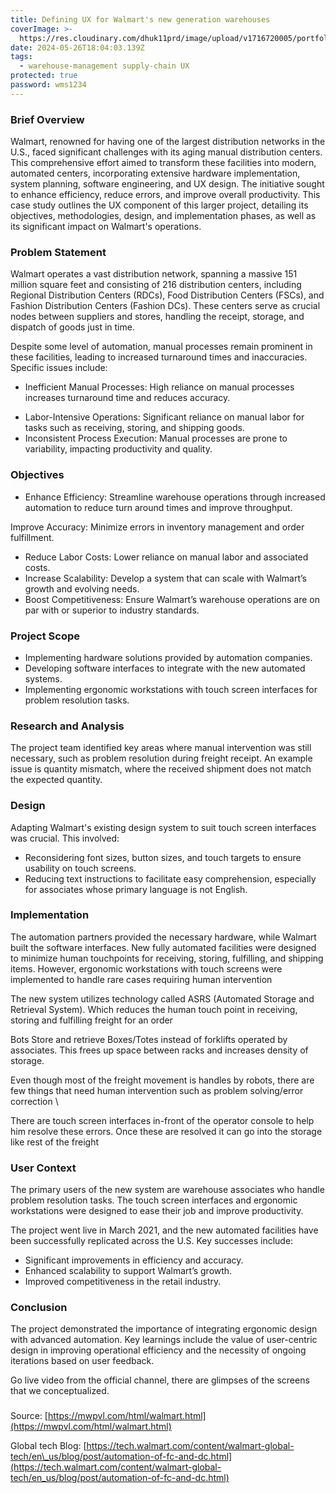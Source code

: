 ```yaml
---
title: Defining UX for Walmart's new generation warehouses
coverImage: >-
  https://res.cloudinary.com/dhuk11prd/image/upload/v1716720005/portfolio-tina/Warehouse%20management/half_empty_shelves_wskcpv.png
date: 2024-05-26T18:04:03.139Z
tags:
  - warehouse-management supply-chain UX
protected: true
password: wms1234
---
```


<PullQuote quote="It’s very exciting, the way the company has changed our way of working to put technology to work, whether that’s software of the way we use our data or, increasingly, the way we use robotics in our business." author="Doug McMillon" />

### Brief Overview

Walmart, renowned for having one of the largest distribution networks in the U.S., faced significant challenges with its aging manual distribution centers. This comprehensive effort aimed to transform these facilities into modern, automated centers, incorporating extensive hardware implementation, system planning, software engineering, and UX design. The initiative sought to enhance efficiency, reduce errors, and improve overall productivity. This case study outlines the UX component of this larger project, detailing its objectives, methodologies, design, and implementation phases, as well as its significant impact on Walmart's operations.

### Problem Statement

Walmart operates a vast distribution network, spanning a massive 151 million square feet and consisting of 216 distribution centers, including Regional Distribution Centers (RDCs), Food Distribution Centers (FSCs), and Fashion Distribution Centers (Fashion DCs). These centers serve as crucial nodes between suppliers and stores, handling the receipt, storage, and dispatch of goods just in time.

Despite some level of automation, manual processes remain prominent in these facilities, leading to increased turnaround times and inaccuracies. Specific issues include:

* Inefficient Manual Processes: High reliance on manual processes increases turnaround time and reduces accuracy.

<CaptionedImage caption="Different storage locations, racks, pallets and even free cases on the floor" alt="warehouse " imageUrl="https://res.cloudinary.com/dhuk11prd/image/upload/v1716720005/portfolio-tina/Warehouse%20management/panoramix_up_mnpayl.png" />

* Labor-Intensive Operations: Significant reliance on manual labor for tasks such as receiving, storing, and shipping goods.
* Inconsistent Process Execution: Manual processes are prone to variability, impacting productivity and quality.

### Objectives

* Enhance Efficiency: Streamline warehouse operations through increased automation to reduce turn around times and improve throughput.

<CaptionedImage imageUrl="https://res.cloudinary.com/dhuk11prd/image/upload/v1716720004/portfolio-tina/Warehouse%20management/other_side_wxwmkz.png" caption="Manual warehouses need a lot of people and fork lifts on the floor. Forklifts move freight from trucks to storage racks" alt="Warehouse image" />

Improve Accuracy: Minimize errors in inventory management and order fulfillment.

* Reduce Labor Costs: Lower reliance on manual labor and associated costs.
* Increase Scalability: Develop a system that can scale with Walmart’s growth and evolving needs.
* Boost Competitiveness: Ensure Walmart’s warehouse operations are on par with or superior to industry standards.

### Project Scope

* Implementing hardware solutions provided by automation companies.
* Developing software interfaces to integrate with the new automated systems.
* Implementing ergonomic workstations with touch screen interfaces for problem resolution tasks.

### Research and Analysis

The project team identified key areas where manual intervention was still necessary, such as problem resolution during freight receipt. An example issue is quantity mismatch, where the received shipment does not match the expected quantity.

### Design

Adapting Walmart's existing design system to suit touch screen interfaces was crucial. This involved:

* Reconsidering font sizes, button sizes, and touch targets to ensure usability on touch screens.
* Reducing text instructions to facilitate easy comprehension, especially for associates whose primary language is not English.

### &#xA;Implementation

The automation partners provided the necessary hardware, while Walmart built the software interfaces. New fully automated facilities were designed to minimize human touchpoints for receiving, storing, fulfilling, and shipping items. However, ergonomic workstations with touch screens were implemented to handle rare cases requiring human intervention

The new system utilizes technology called ASRS (Automated Storage and Retrieval System). Which reduces the human touch point in receiving, storing and fulfilling freight for an order

<CaptionedImage imageUrl="https://res.cloudinary.com/dhuk11prd/image/upload/v1716720004/portfolio-tina/Warehouse%20management/asrs_-3_w80t4n.png" caption="ASRS systems known for their dense storage architecture" alt="ASRS system" />

Bots Store and retrieve Boxes/Totes instead of forklifts operated by associates. This frees up space between racks and increases density of storage.

Even though most of the freight movement is handles by robots, there are few things that need human intervention such as problem solving/error correction \\

<CaptionedImage imageUrl="https://res.cloudinary.com/dhuk11prd/image/upload/v1716720004/portfolio-tina/Warehouse%20management/asrs_-2_s7rmvv.png" caption="Error correction station situated close proximity to the storage " alt="warehouse" />

There are touch screen interfaces in-front of the operator console to help him resolve these errors. Once these are resolved it can go into the storage like rest of the freight

<CaptionedImage imageUrl="https://res.cloudinary.com/dhuk11prd/image/upload/v1716720004/portfolio-tina/Warehouse%20management/ASRS_stations_m9mbuv.png" caption="Operator kiosk" alt="Operator kiosk" />

### &#x20;User Context

The primary users of the new system are warehouse associates who handle problem resolution tasks. The touch screen interfaces and ergonomic workstations were designed to ease their job and improve productivity.

The project went live in March 2021, and the new automated facilities have been successfully replicated across the U.S. Key successes include:

* Significant improvements in efficiency and accuracy.
* Enhanced scalability to support Walmart’s growth.
* Improved competitiveness in the retail industry.

### Conclusion

The project demonstrated the importance of integrating ergonomic design with advanced automation. Key learnings include the value of user-centric design in improving operational efficiency and the necessity of ongoing iterations based on user feedback.

Go live video from the official channel, there are glimpses of the screens that we conceptualized.

<VideoPlayer url="https://www.youtube.com/watch?v=0TiO6eLGBA8" />

###

Source: [https://mwpvl.com/html/walmart.html](https://mwpvl.com/html/walmart.html)

Global tech Blog: [https://tech.walmart.com/content/walmart-global-tech/en\_us/blog/post/automation-of-fc-and-dc.html](https://tech.walmart.com/content/walmart-global-tech/en_us/blog/post/automation-of-fc-and-dc.html)

